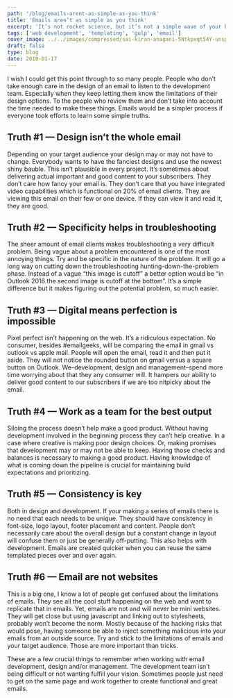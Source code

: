 ```yaml
---
path: '/blog/emails-arent-as-simple-as-you-think'
title: 'Emails aren’t as simple as you think'
excerpt: 'It’s not rocket science, but it’s not a simple wave of your hand either'
tags: ['web development', 'templating', 'gulp', 'email']
cover_image: ../../images/compressed/sai-kiran-anagani-5Ntkpxqt54Y-unsplash.jpg
draft: false
type: blog
date: 2018-01-17
---
```


I wish I could get this point through to so many people. People who don’t take enough care in the design of an email to listen to the development team. Especially when they keep letting them know the limitations of their design options. To the people who review them and don’t take into account the time needed to make these things. Emails would be a simpler process if everyone took efforts to learn some simple truths.

## Truth #1 — Design isn’t the whole email

Depending on your target audience your design may or may not have to change. Everybody wants to have the fanciest designs and use the newest shiny bauble. This isn’t plausible in every project. It’s sometimes about delivering actual important and good content to your subscribers. They don’t care how fancy your email is. They don’t care that you have integrated video capabilities which is functional on 20% of email clients. They are viewing this email on their few or one device. If they can view it and read it, they are good.

## Truth #2 — Specificity helps in troubleshooting

The sheer amount of email clients makes troubleshooting a very difficult problem. Being vague about a problem encountered is one of the most annoying things. Try and be specific in the nature of the problem. It will go a long way on cutting down the troubleshooting hunting-down-the-problem phase. Instead of a vague “this image is cutoff” a better option would be “in Outlook 2016 the second image is cutoff at the bottom”. It’s a simple difference but it makes figuring out the potential problem, so much easier.

## Truth #3 — Digital means perfection is impossible

Pixel perfect isn’t happening on the web. It’s a ridiculous expectation. No consumer, besides #emailgeeks, will be comparing the email in gmail vs outlook vs apple mail. People will open the email, read it and then put it aside. They will not notice the rounded button on gmail versus a square button on Outlook. We–development, design and management–spend more time worrying about that they any consumer will. It hampers our ability to deliver good content to our subscribers if we are too nitpicky about the email.

## Truth #4 — Work as a team for the best output

Siloing the process doesn’t help make a good product. Without having development involved in the beginning process they can’t help creative. In a case where creative is making poor design choices. Or, making promises that development may or may not be able to keep. Having those checks and balances is necessary to making a good product. Having knowledge of what is coming down the pipeline is crucial for maintaining build expectations and prioritizing.

## Truth #5 — Consistency is key

Both in design and development. If your making a series of emails there is no need that each needs to be unique. They should have consistency in font-size, logo layout, footer placement and content. People don’t necessarily care about the overall design but a constant change in layout will confuse them or just be generally off-putting. This also helps with development. Emails are created quicker when you can reuse the same templated pieces over and over again.

## Truth #6 — Email are not websites

This is a big one, I know a lot of people get confused about the limitations of emails. They see all the cool stuff happening on the web and want to replicate that in emails. Yet, emails are not and will never be mini websites. They will get close but using javascript and linking out to stylesheets, probably won’t become the norm. Mostly because of the hacking risks that would pose, having someone be able to inject something malicious into your emails from an outside source. Try and stick to the limitations of emails and your target audience. Those are more important than tricks.

These are a few crucial things to remember when working with email development, design and/or management. The development team isn’t being difficult or not wanting fulfill your vision. Sometimes people just need to get on the same page and work together to create functional and great emails.
